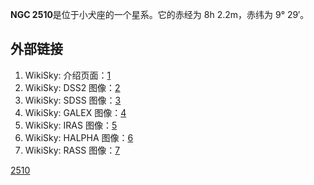 {{Citation style|time=2012-02-09T05:28:53+00:00}}
{{unreferenced|time=2012-02-09T05:28:53+00:00}}
'''NGC 2510'''是位于小犬座的一个星系。它的赤经为 8h 2.2m，赤纬为 9° 29′。

== 外部链接 ==
# WikiSky: 介绍页面：[http://www.wikisky.org/?object=NGC+2510]{{Wayback|url=http://www.wikisky.org/?object=NGC+2510 |date=20160305020902 }}
# WikiSky: DSS2 图像：[http://www.wikisky.org/?object=NGC+2510&img_source=DSS2]{{Wayback|url=http://www.wikisky.org/?object=NGC+2510&img_source=DSS2 |date=20160304221634 }}
# WikiSky: SDSS 图像：[http://www.wikisky.org/?object=NGC+2510&img_source=SDSS]{{Wayback|url=http://www.wikisky.org/?object=NGC+2510&img_source=SDSS |date=20160304211616 }}
# WikiSky: GALEX 图像：[http://www.wikisky.org/?object=NGC+2510&img_source=GALEX]{{Wayback|url=http://www.wikisky.org/?object=NGC+2510&img_source=GALEX |date=20160304230921 }}
# WikiSky: IRAS 图像：[http://www.wikisky.org/?object=NGC+2510&img_source=IRAS]{{Wayback|url=http://www.wikisky.org/?object=NGC+2510&img_source=IRAS |date=20160304122214 }}
# WikiSky: HALPHA 图像：[http://www.wikisky.org/?object=NGC+2510&img_source=HALPHA]{{Wayback|url=http://www.wikisky.org/?object=NGC+2510&img_source=HALPHA |date=20160305044041 }}
# WikiSky: RASS 图像：[http://www.wikisky.org/?object=NGC+2510&img_source=RASS]{{Wayback|url=http://www.wikisky.org/?object=NGC+2510&img_source=RASS |date=20160305001012 }}

[[Category:小犬座NGC天体|2510]]